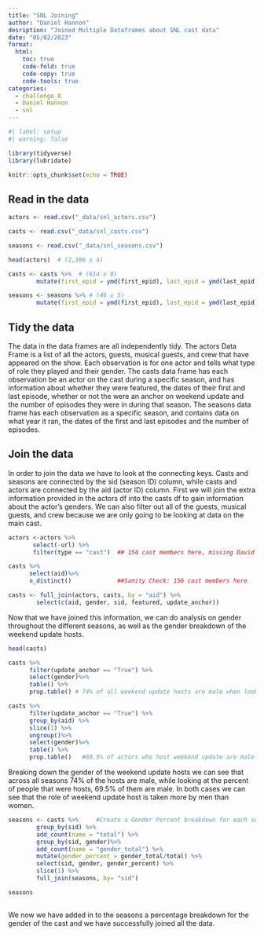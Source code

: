 ```yaml
---
title: "SNL Joining"
author: "Daniel Hannon"
desription: "Joined Multiple Dataframes about SNL cast data"
date: "05/02/2023"
format:
  html:
    toc: true
    code-fold: true
    code-copy: true
    code-tools: true
categories:
  - challenge_8
  - Daniel Hannon
  - snl
---
```


```r
#| label: setup
#| warning: false

library(tidyverse)
library(lubridate)

knitr::opts_chunk$set(echo = TRUE)
```

## Read in the data 

```r
actors <- read.csv("_data/snl_actors.csv")

casts <- read.csv("_data/snl_casts.csv")

seasons <- read.csv("_data/snl_seasons.csv")

head(actors)  # (2,306 x 4)

casts <- casts %>%  # (614 x 8)
        mutate(first_epid = ymd(first_epid), last_epid = ymd(last_epid))

seasons <- seasons %>% # (46 x 5)
        mutate(first_epid = ymd(first_epid), last_epid = ymd(last_epid))

```

## Tidy the data

The data in the data frames are all independently tidy. The actors Data Frame is a list of all the actors, guests, musical guests, and crew that have appeared on the show. Each observation is for one actor and tells what type of role they played and their gender. The casts data frame has each observation be an actor on the cast during a specific season, and has information about whether they were featured, the dates of their first and last episode, whether or not the were an anchor on weekend update and the number of episodes they were in during that season. The seasons data frame has each observation as a specific season, and contains data on what year it ran, the dates of the first and last episodes and the number of episodes. 

## Join the data

In order to join the data we have to look at the connecting keys. Casts and seasons are connected by the sid (season ID) column, while casts and actors are connected by the aid (actor ID) column. First we will join the extra information provided in the actors df into the casts df to gain information about the actor's genders. We can also filter out all of the guests, musical guests, and crew because we are only going to be looking at data on the main cast. 

```r
actors <-actors %>%
       select(-url) %>%
       filter(type == "cast")  ## 154 cast members here, missing David Spade and Gilbert Gottfried

casts %>%
      select(aid)%>%
      n_distinct()             ##Sanity Check: 156 cast members here 

casts <- full_join(actors, casts, by = "aid") %>%
        select(c(aid, gender, sid, featured, update_anchor))

```
Now that we have joined this information, we can do analysis on gender throughout the different seasons, as well as the gender breakdown of the weekend update hosts. 

```r
head(casts) 

casts %>%
      filter(update_anchor == "True") %>%
      select(gender)%>%
      table() %>%
      prop.table() # 74% of all weekend update hosts are male when looking at every season 

casts %>%
      filter(update_anchor == "True") %>%
      group_by(aid) %>%
      slice(1) %>%
      ungroup()%>%
      select(gender)%>%
      table() %>%
      prop.table()   #69.5% of actors who host weekend update are male 

```
Breaking down the gender of the weekend update hosts we can see that across all seasons 74% of the hosts are male, while looking at the percent of people that were hosts, 69.5% of them are male. In both cases we can see that the role of weekend update host is taken more by men than women. 

```r
seasons <- casts %>%     #Create a Gender Percent breakdown for each season
        group_by(sid) %>%
        add_count(name = "total") %>%
        group_by(sid, gender)%>%
        add_count(name = "gender_total") %>%
        mutate(gender_percent = gender_total/total) %>%
        select(sid, gender, gender_percent) %>%
        slice(1) %>%
        full_join(seasons, by= "sid")

seasons
        
```
We now we have added in to the seasons a percentage breakdown for the gender of the cast and we have successfully joined all the data.
